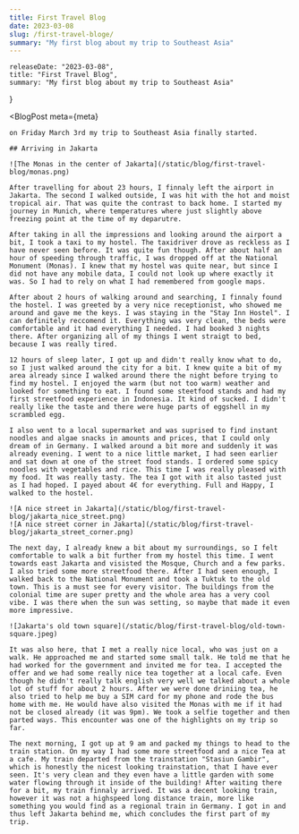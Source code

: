 ```yaml
---
title: First Travel Blog
date: 2023-03-08
slug: /first-travel-bloge/
summary: "My first blog about my trip to Southeast Asia"
---
```



    releaseDate: "2023-03-08",
    title: "First Travel Blog",
    summary: "My first blog about my trip to Southeast Asia"
}

<BlogPost 
    meta={meta}
>

    on Friday March 3rd my trip to Southeast Asia finally started.

    ## Arriving in Jakarta
    
    ![The Monas in the center of Jakarta](/static/blog/first-travel-blog/monas.png)

    After travelling for about 23 hours, I finnaly left the airport in Jakarta. The second I walked outside, I was hit with the hot and moist tropical air. That was quite the contrast to back home. I started my journey in Munich, where temperatures where just slightly above freezing point at the time of my deparutre.

    After taking in all the impressions and looking around the airport a bit, I took a taxi to my hostel. The taxidriver drove as reckless as I have never seen before. It was quite fun though. After about half an hour of speeding through traffic, I was dropped off at the National Monument (Monas). I knew that my hostel was quite near, but since I did not have any mobile data, I could not look up where exactly it was. So I had to rely on what I had remembered from google maps.

    After about 2 hours of walking around and searching, I finnaly found the hostel. I was greeted by a very nice receptionist, who showed me around and gave me the keys. I was staying in the "Stay Inn Hostel". I can definitely reccomend it. Everything was very clean, the beds were comfortable and it had everything I needed. I had booked 3 nights there. After organizing all of my things I went straigt to bed, because I was really tired.

    12 hours of sleep later, I got up and didn't really know what to do, so I just walked around the city for a bit. I knew quite a bit of my area already since I walked around there the night before trying to find my hostel. I enjoyed the warm (but not too warm) weather and looked for something to eat. I found some steetfood stands and had my first streetfood experience in Indonesia. It kind of sucked. I didn't really like the taste and there were huge parts of eggshell in my scrambled egg.

    I also went to a local supermarket and was suprised to find instant noodles and algae snacks in amounts and prices, that I could only dream of in Germany. I walked around a bit more and suddenly it was already evening. I went to a nice little market, I had seen earlier and sat down at one of the street food stands. I ordered some spicy noodles with vegetables and rice. This time I was really pleased with my food. It was really tasty. The tea I got with it also tasted just as I had hoped. I payed about 4€ for everything. Full and Happy, I walked to the hostel.

    ![A nice street in Jakarta](/static/blog/first-travel-blog/jakarta_nice_street.png)
    ![A nice street corner in Jakarta](/static/blog/first-travel-blog/jakarta_street_corner.png)

    The next day, I already knew a bit about my surroundings, so I felt comfortable to walk a bit further from my hostel this time. I went towards east Jakarta and visisted the Mosque, Church and a few parks. I also tried some more streetfood there. After I had seen enough, I walked back to the National Monument and took a Tuktuk to the old town. This is a must see for every visitor. The buildings from the colonial time are super pretty and the whole area has a very cool vibe. I was there when the sun was setting, so maybe that made it even more impressive.
    
    ![Jakarta's old town square](/static/blog/first-travel-blog/old-town-square.jpeg)

    It was also here, that I met a really nice local, who was just on a walk. He approached me and started some small talk. He told me that he had worked for the government and invited me for tea. I accepted the offer and we had some really nice tea together at a local cafe. Even though he didn't really talk english very well we talked about a whole lot of stuff for about 2 hours. After we were done driniing tea, he also tried to help me buy a SIM card for my phone and rode the bus home with me. He would have also visited the Monas with me if it had not be closed already (it was 9pm). We took a selfie together and then parted ways. This encounter was one of the highlights on my trip so far.

    The next morning, I got up at 9 am and packed my things to head to the train station. On my way I had some more streetfood and a nice Tea at a cafe. My train departed from the trainstation "Stasiun Gambir", which is honestly the nicest looking trainstation, that I have ever seen. It's very clean and they even have a little garden with some water flowing through it inside of the building! After waiting there for a bit, my train finnaly arrived. It was a decent looking train, however it was not a highspeed long distance train, more like something you would find as a regional train in Germany. I got in and thus left Jakarta behind me, which concludes the first part of my trip.
</BlogPost>
